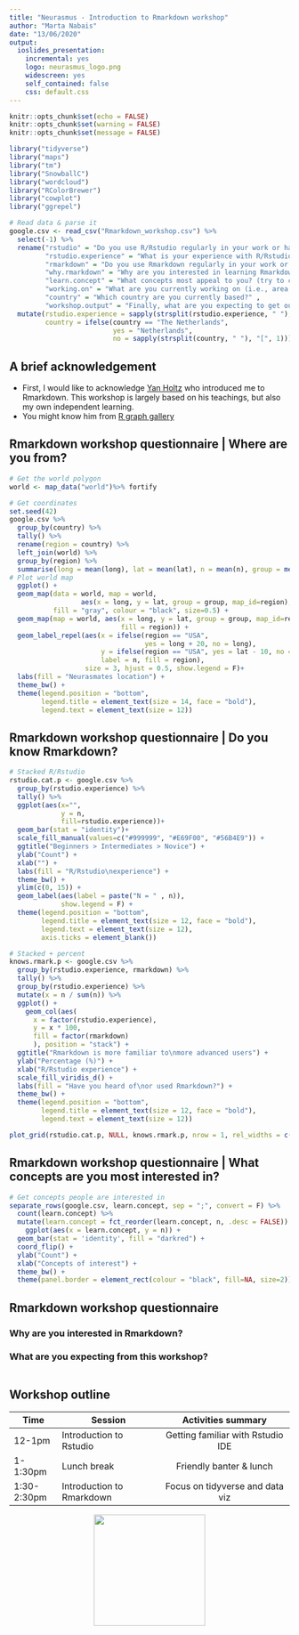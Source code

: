 ```yaml
---
title: "Neurasmus - Introduction to Rmarkdown workshop"
author: "Marta Nabais"
date: "13/06/2020"
output:
  ioslides_presentation:
    incremental: yes
    logo: neurasmus_logo.png
    widescreen: yes
    self_contained: false
    css: default.css
---
```


<style>
  footer:after {
    font-size: 12pt;
    content: attr(label);
    position: absolute;
    margin-left: auto;
    margin-right: auto;
    left: 0;
    right: 0;
    text-align:center;
    bottom: 20px;
    line-height: 1.9;
    display: block;
  }
</style>


```r
knitr::opts_chunk$set(echo = FALSE)
knitr::opts_chunk$set(warning = FALSE)
knitr::opts_chunk$set(message = FALSE)
```

```r
library("tidyverse")
library("maps")
library("tm")
library("SnowballC")
library("wordcloud")
library("RColorBrewer")
library("cowplot")
library("ggrepel")
```

```r
# Read data & parse it
google.csv <- read_csv("Rmarkdown_workshop.csv") %>%
  select(-1) %>%
  rename("rstudio" = "Do you use R/Rstudio regularly in your work or have you heard about these?",
         "rstudio.experience" = "What is your experience with R/Rstudio?",
         "rmarkdown" = "Do you use Rmarkdown regularly in your work or have you heard about Rmarkdown?",
         "why.rmarkdown" = "Why are you interested in learning Rmarkdown?",
         "learn.concept" = "What concepts most appeal to you? (try to chose one, or maximum two options)",
         "working.on" = "What are you currently working on (i.e., area of research)?",
         "country" = "Which country are you currently based?" ,
         "workshop.output" = "Finally, what are you expecting to get out of this workshop? (e.g., I want to be able to create reproducible reports of recurring analysis that I can present in an appealing way)") %>%
  mutate(rstudio.experience = sapply(strsplit(rstudio.experience, " "), "[", 1),
         country = ifelse(country == "The Netherlands",
                          yes = "Netherlands",
                          no = sapply(strsplit(country, " "), "[", 1)))
```

## A brief acknowledgement {data-background=#ffffff}
- First, I would like to acknowledge [Yan Holtz](https://www.yan-holtz.com) who introduced me to Rmarkdown. This workshop is largely based on his teachings, but also my own independent learning. 
- You might know him from [R graph gallery](https://www.r-graph-gallery.com)

## Rmarkdown workshop questionnaire | Where are you from? 

```r
# Get the world polygon
world <- map_data("world")%>% fortify

# Get coordinates
set.seed(42)
google.csv %>%
  group_by(country) %>%
  tally() %>%
  rename(region = country) %>%
  left_join(world) %>%
  group_by(region) %>%
  summarise(long = mean(long), lat = mean(lat), n = mean(n), group = mean(group)) %>%
# Plot world map
  ggplot() +
  geom_map(data = world, map = world,
                  aes(x = long, y = lat, group = group, map_id=region),
           fill = "gray", colour = "black", size=0.5) +
  geom_map(map = world, aes(x = long, y = lat, group = group, map_id=region,
                            fill = region)) +
  geom_label_repel(aes(x = ifelse(region == "USA",
                                  yes = long + 20, no = long),
                       y = ifelse(region == "USA", yes = lat - 10, no = lat), 
                       label = n, fill = region),
                   size = 3, hjust = 0.5, show.legend = F)+
  labs(fill = "Neurasmates location") + 
  theme_bw() + 
  theme(legend.position = "bottom", 
        legend.title = element_text(size = 14, face = "bold"),
        legend.text = element_text(size = 12))
```

## Rmarkdown workshop questionnaire | Do you know Rmarkdown? 

```r
# Stacked R/Rstudio
rstudio.cat.p <- google.csv %>%
  group_by(rstudio.experience) %>%
  tally() %>%
  ggplot(aes(x="",
             y = n,
             fill=rstudio.experience))+
  geom_bar(stat = "identity")+
  scale_fill_manual(values=c("#999999", "#E69F00", "#56B4E9")) +
  ggtitle("Beginners > Intermediates > Novice") + 
  ylab("Count") + 
  xlab("") + 
  labs(fill = "R/Rstudio\nexperience") + 
  theme_bw() + 
  ylim(c(0, 15)) +
  geom_label(aes(label = paste("N = " , n)),
             show.legend = F) + 
  theme(legend.position = "bottom", 
        legend.title = element_text(size = 12, face = "bold"),
        legend.text = element_text(size = 12),
        axis.ticks = element_blank())

# Stacked + percent
knows.rmark.p <- google.csv %>%
  group_by(rstudio.experience, rmarkdown) %>%
  tally() %>%
  group_by(rstudio.experience) %>%
  mutate(x = n / sum(n)) %>%
  ggplot() +
    geom_col(aes(
      x = factor(rstudio.experience),
      y = x * 100,
      fill = factor(rmarkdown)
      ), position = "stack") +
  ggtitle("Rmarkdown is more familiar to\nmore advanced users") + 
  ylab("Percentage (%)") + 
  xlab("R/Rstudio experience") + 
  scale_fill_viridis_d() + 
  labs(fill = "Have you heard of\nor used Rmarkdown?") + 
  theme_bw() + 
  theme(legend.position = "bottom", 
        legend.title = element_text(size = 12, face = "bold"),
        legend.text = element_text(size = 12))

plot_grid(rstudio.cat.p, NULL, knows.rmark.p, nrow = 1, rel_widths = c(0.475,0.05, 0.475))
```

## Rmarkdown workshop questionnaire | What concepts are you most interested in?

```r
# Get concepts people are interested in
separate_rows(google.csv, learn.concept, sep = ";", convert = F) %>%
  count(learn.concept) %>%
  mutate(learn.concept = fct_reorder(learn.concept, n, .desc = FALSE)) %>%
    ggplot(aes(x = learn.concept, y = n)) + 
  geom_bar(stat = 'identity', fill = "darkred") + 
  coord_flip() + 
  ylab("Count") + 
  xlab("Concepts of interest") + 
  theme_bw() + 
  theme(panel.border = element_rect(colour = "black", fill=NA, size=2))
```

## Rmarkdown workshop questionnaire 
### Why are you interested in Rmarkdown? 
### What are you expecting from this workshop?

```r
```

## Workshop outline

| Time          | Session                   | Activities summary                | 
| ------------- |---------------------------|:---------------------------------:|
| 12-1pm        | Introduction to Rstudio   | Getting familiar with Rstudio IDE |
| 1-1:30pm      | Lunch  break              | Friendly banter & lunch           |
| 1:30-2:30pm   | Introduction to Rmarkdown | Focus on tidyverse and data viz   |
  
    

<div style="text-align:center"><img src="letscode.png" width="200"/></div>
